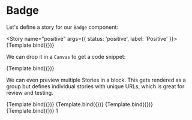 <!-- Badge.stories.mdx -->



<Meta title="MDX/Badge" component={Badge} />


# Badge

Let's define a story for our `Badge` component:

<Story
  name="positive"
  args={{
    status: 'positive',
    label: 'Positive'
  }}>
  {Template.bind({})}
</Story>

We can drop it in a `Canvas` to get a code snippet:

<Canvas>
  <Story 
    name="negative"
    args={{
      status: 'negative', 
      label: 'Negative'
    }}>
    {Template.bind({})}
  </Story>
</Canvas>

We can even preview multiple Stories in a block. This
gets rendered as a group but defines individual stories
with unique URLs, which is great for review and testing.

<Canvas>
  <Story 
    name="warning"
    args={{
      status: 'warning',
      label: 'Warning' 
    }}>
    {Template.bind({})}
  </Story>
  <Story 
    name="neutral" 
    args={{
      status: 'neutral', 
      label: 'Neutral' 
    }}>
    {Template.bind({})}
  </Story>
  <Story 
    name="error"
    args={{
      status: 'error', 
      label: 'Error' 
    }}>
    {Template.bind({})}
  </Story>
  <Story `
    name="with icon" 
    args={{
      status: 'warning', 
  label:"dd"
    )}}>
    {Template.bind({})}
  </Story>
</Canvas>1